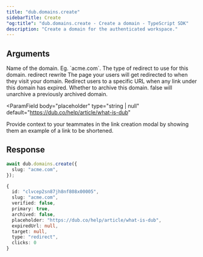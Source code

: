 ```yaml
---
title: "dub.domains.create"
sidebarTitle: Create
"og:title": "dub.domains.create - Create a domain - TypeScript SDK"
description: "Create a domain for the authenticated workspace."
---
```



## Arguments

<ParamField body="slug" type="string" required>
  Name of the domain. Eg. `acme.com`.
</ParamField>

<ParamField body="type" type="enum<string>" default="redirect">
  The type of redirect to use for this domain.
  <enum>
    <value>redirect</value>
    <value>rewrite</value>
  </enum>
</ParamField>

<ParamField body="target" type="string | null">
  The page your users will get redirected to when they visit your domain.
</ParamField>

<ParamField body="expiredUrl" type="string | null">
  Redirect users to a specific URL when any link under this domain has expired.
</ParamField>

<ParamField body="archived" type="boolean" default={false}>
  Whether to archive this domain. false will unarchive a previously archived
  domain.
</ParamField>

<ParamField
  body="placeholder"
  type="string | null"
  default="https://dub.co/help/article/what-is-dub"
>
  Provide context to your teammates in the link creation modal by showing them
  an example of a link to be shortened.
</ParamField>

## Response

<DomainResponse />

<RequestExample>

```ts
await dub.domains.create({
  slug: "acme.com",
});
```

</RequestExample>

<ResponseExample>

```ts
{
  id: "clvcep2sn87jh8nf808x00005",
  slug: "acme.com",
  verified: false,
  primary: true,
  archived: false,
  placeholder: "https://dub.co/help/article/what-is-dub",
  expiredUrl: null,
  target: null,
  type: "redirect",
  clicks: 0
}
```

</ResponseExample>
